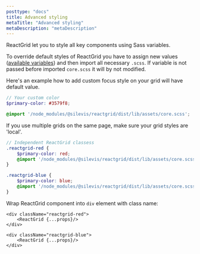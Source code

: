 ```yaml
---
posttype: "docs"
title: Advanced styling
metaTitle: "Advanced styling"
metaDescription: "metaDescription"
---
```


ReactGrid let you to style all key components using Sass variables. 

To override default styles of ReactGrid you have to assign new values ([available variables](link)) and then import all necessary `.scss`.
If variable is not passed before imported `core.scss` it will by not modified.

Here's an example how to add custom focus style on your grid will have default value.

```scss
// Your custom color
$primary-color: #3579f8;

@import '/node_modules/@silevis/reactgrid/dist/lib/assets/core.scss';
```

If you use multiple grids on the same page, make sure your grid styles are 'local'.

```scss
// Independent ReactGrid classess
.reactgrid-red {
    $primary-color: red;
    @import '/node_modules/@silevis/reactgrid/dist/lib/assets/core.scss';
}

.reactgrid-blue {
    $primary-color: blue;
    @import '/node_modules/@silevis/reactgrid/dist/lib/assets/core.scss';
}

```

Wrap ReactGrid component into `div` element with class name:

```tsx
<div className="reactgrid-red">
    <ReactGrid {...props}/>
</div>

<div className="reactgrid-blue">
    <ReactGrid {...props}/>
</div>

```